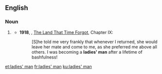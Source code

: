 {{also|ladies man}}
==English==

===Noun===
{{en-noun|ladies' men}}

# {{lb|en|idiomatic}} {{alternative form of|lady's man|lang=en}}
#* '''1918''', {{w|Edgar Rice Burroughs}}, [[w:The Land That Time Forgot (novel)|The Land That Time Forgot]], Chapter IX:
#*: [S]he told me very frankly that whenever I returned, she would leave her mate and come to me, as she preferred me above all others. I was becoming a '''ladies' man''' after a lifetime of bashfulness!

[[et:ladies' man]]
[[fr:ladies' man]]
[[ku:ladies' man]]